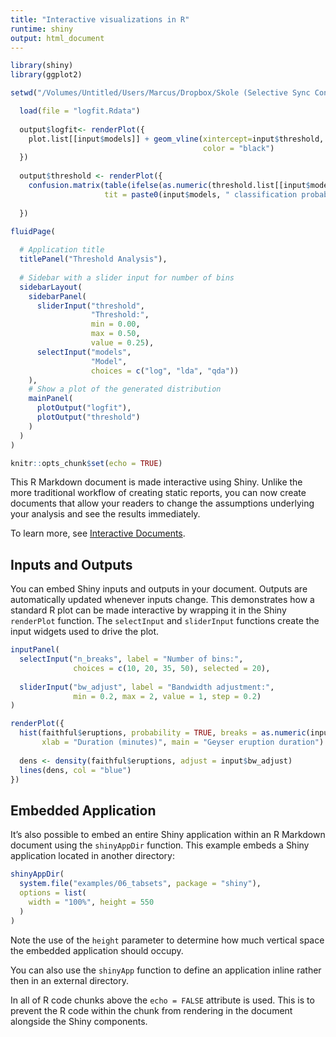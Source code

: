```yaml
---
title: "Interactive visualizations in R"
runtime: shiny
output: html_document
---
```


```r
library(shiny)
library(ggplot2)

setwd("/Volumes/Untitled/Users/Marcus/Dropbox/Skole (Selective Sync Conflict)/NHH/Master/V18/BUS464/BUS464 Vizualization in R/Shiny/Threshold")

  load(file = "logfit.Rdata")
  
  output$logfit<- renderPlot({
    plot.list[[input$models]] + geom_vline(xintercept=input$threshold, linetype = "dashed",
                                           color = "black")
  })
  
  output$threshold <- renderPlot({
    confusion.matrix(table(ifelse(as.numeric(threshold.list[[input$models]] > input$threshold), 1, 0), test.data$y),
                     tit = paste0(input$models, " classification probability threshold ", input$threshold * 100, "%"))
    
  })

fluidPage(
  
  # Application title
  titlePanel("Threshold Analysis"),
  
  # Sidebar with a slider input for number of bins 
  sidebarLayout(
    sidebarPanel(
      sliderInput("threshold",
                  "Threshold:",
                  min = 0.00,
                  max = 0.50,
                  value = 0.25),
      selectInput("models",
                  "Model",
                  choices = c("log", "lda", "qda"))
    ),
    # Show a plot of the generated distribution
    mainPanel(
      plotOutput("logfit"),
      plotOutput("threshold")
    )
  )
)
```


```r
knitr::opts_chunk$set(echo = TRUE)
```

This R Markdown document is made interactive using Shiny. Unlike the more traditional workflow of creating static reports, you can now create documents that allow your readers to change the assumptions underlying your analysis and see the results immediately. 

To learn more, see [Interactive Documents](http://rmarkdown.rstudio.com/authoring_shiny.html).

## Inputs and Outputs

You can embed Shiny inputs and outputs in your document. Outputs are automatically updated whenever inputs change.  This demonstrates how a standard R plot can be made interactive by wrapping it in the Shiny `renderPlot` function. The `selectInput` and `sliderInput` functions create the input widgets used to drive the plot.

```r
inputPanel(
  selectInput("n_breaks", label = "Number of bins:",
              choices = c(10, 20, 35, 50), selected = 20),
  
  sliderInput("bw_adjust", label = "Bandwidth adjustment:",
              min = 0.2, max = 2, value = 1, step = 0.2)
)

renderPlot({
  hist(faithful$eruptions, probability = TRUE, breaks = as.numeric(input$n_breaks),
       xlab = "Duration (minutes)", main = "Geyser eruption duration")
  
  dens <- density(faithful$eruptions, adjust = input$bw_adjust)
  lines(dens, col = "blue")
})
```

## Embedded Application

It's also possible to embed an entire Shiny application within an R Markdown document using the `shinyAppDir` function. This example embeds a Shiny application located in another directory:

```r
shinyAppDir(
  system.file("examples/06_tabsets", package = "shiny"),
  options = list(
    width = "100%", height = 550
  )
)
```

Note the use of the `height` parameter to determine how much vertical space the embedded application should occupy.

You can also use the `shinyApp` function to define an application inline rather then in an external directory.

In all of R code chunks above the `echo = FALSE` attribute is used. This is to prevent the R code within the chunk from rendering in the document alongside the Shiny components.



